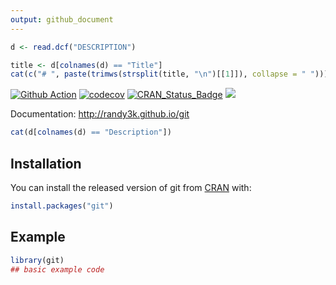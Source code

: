 ```yaml
---
output: github_document
---
```


<!-- README.md is generated from README.Rmd. Please edit that file -->


```r
d <- read.dcf("DESCRIPTION")
```

```r
title <- d[colnames(d) == "Title"]
cat(c("# ", paste(trimws(strsplit(title, "\n")[[1]]), collapse = " ")))
```

<!-- badges: start -->
[![Github Action](https://github.com/randy3k/git/workflows/build/badge.svg?branch=master)](https://github.com/randy3k/git)
[![codecov](https://codecov.io/gh/randy3k/git/branch/master/graph/badge.svg)](https://codecov.io/gh/randy3k/git)
[![CRAN\_Status\_Badge](http://www.r-pkg.org/badges/version/git)](https://cran.r-project.org/package=git)
[![](http://cranlogs.r-pkg.org/badges/grand-total/git)](https://cran.r-project.org/package=git)
<!-- badges: end -->

Documentation: [http://randy3k.github.io/git](https://randy3k.github.io/git)

```r
cat(d[colnames(d) == "Description"])
```

## Installation

You can install the released version of git from [CRAN](https://CRAN.R-project.org) with:

``` r
install.packages("git")
```

## Example

```r
library(git)
## basic example code
```
